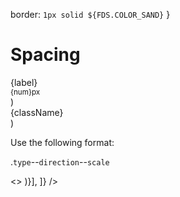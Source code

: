 
  border: `1px solid ${FDS.COLOR_SAND}`
}

<Meta title="Style Utilities/Spacing"  />

# Spacing

  <div style={{ display: "inline-flex", flexDirection: "column", alignItems: "center", minWidth: "20px", marginRight: 4, marginTop: -4 }}>
    <span style={{ fontWeight: "bold" }}>{label}</span>
    <div style={{ display: "inline-flex", flexDirection: "column", alignItems: "center" }}>
      <div style={{ height: "16px", background: FDS.COLOR_AQUA, marginRight: 4, marginLeft: 4, marginBottom: 2, width: `${num}px` }}/>
      <small style={{ fontSize: 9, lineHeight: "14px", fontStyle: "italic" }} className="color--slate">{num}px</small>
    </div>
  </div>
)

  <div className="display--inlineBlock margin--right--2 margin--bottom--2" style={{ border: className.startsWith('padding') ? '1px dashed #333' : ''}}>
    <div className={`${className.startsWith('padding') && className} display--inlineBlock border--all `} style={{ backgroundColor: className.startsWith('padding') ? FDS.COLOR_MINT : "#F6BDC1",  }}>
      <div className={`${className.startsWith('margin') && className} display--inlineBlock rounded--all`}>
        <div className={`padding--all--2 color--charcoal fontWeight--bold bgColor--white elevation--1 rounded--all`} style={{ border: className.startsWith('margin') ? `1px dashed #333` : ''}}>
          {className} 
        </div>
      </div>
    </div>
  </div>
)

Use the following format: 

.`type`--`direction`--`scale`

<Story name="Margin">
  <>
  <TableLayout
    rows={[
      ['**Type**', '`margin` | `padding`'],
      ['**Direction**', '`left`  |  `right` | `top` | `bottom` | `x` | `y` | `all`'],
      ['**Scale (default: 3)**', { children: (
        <>
          <Scale label={1} num={4} />
          <Scale label={2} num={8} />
          <Scale label={3} num={16} />
          <Scale label={4} num={24} />
          <Scale label={5} num={32} />
        </>
      )}],
    ]} 
  />
  <SpacingExample className="margin--top" />
  <SpacingExample className="margin--bottom--2" />
  <SpacingExample className="margin--x--5" />
  <SpacingExample className="margin--y--1" />
  <SpacingExample className="margin--left--3" />
  <SpacingExample className="padding--y--1" />
  <SpacingExample className="padding--x" />
  <SpacingExample className="padding--all--1" />
  <SpacingExample className="padding--left--5" />
  </>
</Story>